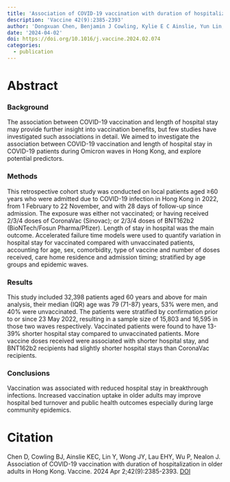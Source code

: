 ```yaml
---
title: 'Association of COVID-19 vaccination with duration of hospitalization in older adults in Hong Kong'
description: 'Vaccine 42(9):2385-2393'
author: 'Dongxuan Chen, Benjamin J Cowling, Kylie E C Ainslie, Yun Lin, Jessica Y Wong, Eric H Y Lau, Peng Wu, Joshua Nealon'
date: '2024-04-02'
doi: https://doi.org/10.1016/j.vaccine.2024.02.074
categories: 
  - publication
---
```


# Abstract

### Background

The association between COVID-19 vaccination and length of hospital stay may provide further insight into vaccination benefits, but few studies have investigated such associations in detail. We aimed to investigate the association between COVID-19 vaccination and length of hospital stay in COVID-19 patients during Omicron waves in Hong Kong, and explore potential predictors.

### Methods

This retrospective cohort study was conducted on local patients aged ≥60 years who were admitted due to COVID-19 infection in Hong Kong in 2022, from 1 February to 22 November, and with 28 days of follow-up since admission. The exposure was either not vaccinated; or having received 2/3/4 doses of CoronaVac (Sinovac); or 2/3/4 doses of BNT162b2 (BioNTech/Fosun Pharma/Pfizer). Length of stay in hospital was the main outcome. Accelerated failure time models were used to quantify variation in hospital stay for vaccinated compared with unvaccinated patients, accounting for age, sex, comorbidity, type of vaccine and number of doses received, care home residence and admission timing; stratified by age groups and epidemic waves.

### Results

This study included 32,398 patients aged 60 years and above for main analysis, their median (IQR) age was 79 (71-87) years, 53% were men, and 40% were unvaccinated. The patients were stratified by confirmation prior to or since 23 May 2022, resulting in a sample size of 15,803 and 16,595 in those two waves respectively. Vaccinated patients were found to have 13-39% shorter hospital stay compared to unvaccinated patients. More vaccine doses received were associated with shorter hospital stay, and BNT162b2 recipients had slightly shorter hospital stays than CoronaVac recipients.

### Conclusions

Vaccination was associated with reduced hospital stay in breakthrough infections. Increased vaccination uptake in older adults may improve hospital bed turnover and public health outcomes especially during large community epidemics.

# Citation

Chen D, Cowling BJ, Ainslie KEC, Lin Y, Wong JY, Lau EHY, Wu P, Nealon J. Association of COVID-19 vaccination with duration of hospitalization in older adults in Hong Kong. Vaccine. 2024 Apr 2;42(9):2385-2393. [DOI]( 10.1016/j.vaccine.2024.02.074)
